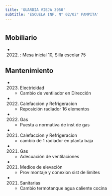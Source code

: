 ```yaml
---
title: 'GUARDIA VIEJA 3950'
subtitle: 'ESCUELA INF. N° 02/02° PAMPITA'
---
```


#


## Mobiliario

*  (2022) : Mesa inicial 10, Silla escolar 75 





## Mantenimiento

*  (2023) Electricidad 
    + Cambio de ventilador en Dirección

*  (2022) Calefaccion y Refrigeracion 
    + Reposición radiador 16 elementos

*  (2022) Gas 
    + Puesta a normativa de inst de gas

*  (2021) Calefaccion y Refrigeracion 
    + cambio de 1 radiador en planta baja

*  (2021) Gas 
    + Adecuación de ventilaciones

*  (2021) Medios de elevación 
    + Prov montaje y conexion sist de limites

*  (2021) Sanitarias 
    + Cambio termotanque agua caliente cocina



